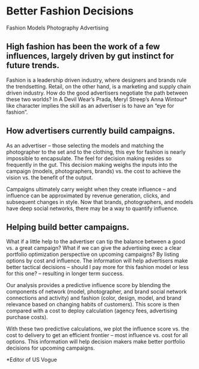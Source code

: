 # Better Fashion Decisions

Fashion Models Photography Advertising

## High fashion has been the work of a few influences, largely driven by gut instinct for future trends.

Fashion is a leadership driven industry, where designers and brands rule the trendsetting. Retail, on the other hand, is a marketing and supply chain driven industry. How do the good advertisers negotiate the path between these two worlds? In A Devil Wear’s Prada, Meryl Streep’s Anna Wintour* like character implies the skill as an advertiser is to have an “eye for fashion”.

## How advertisers currently build campaigns.

As an advertiser – those selecting the models and matching the photographer to the set and to the clothing, this eye for fashion is nearly impossible to encapsulate. The feel for decision making resides so frequently in the gut. This decision making weighs the inputs into the campaign (models, photographers, brands) vs. the cost to achieve the vision vs. the benefit of the output.

Campaigns ultimately carry weight when they create influence – and influence can be approximated by revenue generation, clicks, and subsequent changes in style. Now that brands, photographers, and models have deep social networks, there may be a way to quantify influence.

## Helping build better campaigns.

What if a little help to the advertiser can tip the balance between a good vs. a great campaign? What if we can give the advertising exec a clear portfolio optimization perspective on upcoming campaigns? By listing options by cost and influence. The information will help advertisers make better tactical decisions – should I pay more for this fashion model or less for this one? – resulting in longer term success. 

Our analysis provides a predictive influence score by blending the components of network (model, photographer, and brand social network connections and activity) and fashion (color, design, model, and brand relevance based on changing habits of customers). This score is then compared with a cost to deploy calculation (agency fees, advertising purchase costs).

With these two predictive calculations, we plot the influence score vs. the cost to delivery to get an efficient frontier – most influence vs. cost for all options. This information will help decision makers make better portfolio decisions for upcoming campaigns. 

*Editor of US Vogue
